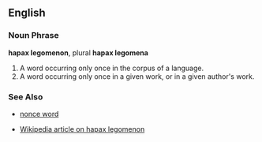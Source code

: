 ==English==

===Noun Phrase===
'''hapax legomenon''', plural '''hapax legomena'''

# A word occurring only once in the corpus of a language.
# A word occurring only once in a given work, or in a given author's work.

===See Also===
*[[nonce word]]

*[[w:hapax_legomenon|Wikipedia article on hapax legomenon]]